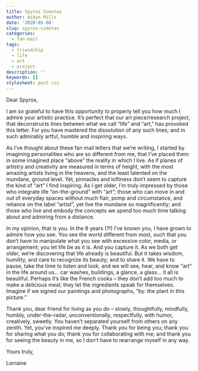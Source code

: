 ```yaml
---
title: Spyros Simotas
author: Aidyn Mills
date: '2020-05-08'
slug: spyros-simotas
categories:
  - fan-mail
tags:
  - friendship
  - life
  - art
  - project
description: ''
keywords: []
stylesheet: post.css
---
```


Dear Spyros,


I am so grateful to have this opportunity to properly tell you how much I admire your artistic practice. It’s perfect that our art piece/research project, that deconstructs lines between what we call “life” and “art,” has provoked this letter. For you have mastered the dissolution of any such lines; and in such admirably artful, humble and inspiring ways.

As I’ve thought about these fan mail letters that we’re writing, I started by imagining personalities who are so different from me, that I’ve placed them in some imagined place “above” the reality in which I live. As if planes of artistry and creativity are measured in terms of height, with the most amazing artists living in the heavens, and the least talented on the mundane, ground level. Yet, pinnacles and loftiness don’t seem to capture the kind of “art” I find inspiring. As I get older, I’m truly impressed by those who integrate life “on-the-ground” with “art”; those who can move in and out of everyday spaces without much flair, pomp and circumstance, and reliance on the label “artist”, yet live the mundane so magnificently; and those who live and embody the concepts we spend too much time talking about and admiring from a distance. 

In my opinion, that is you. In the 8 years (?!) I’ve known you, I have grown to admire how you see. You see the world different from most, such that you don’t have to manipulate what you see with excessive color, media, or arrangement; you let life be as it is. And you capture it. As we both get older, we’re discovering that life already is beautiful. But it takes wisdom, humility, and care to recognize its beauty; and to share it. We have to pause, take the time to listen and look, and we will see, hear, and know “art” in the life around us… car washes, buildings, a glance, a glass… it all is beautiful. Perhaps it’s like the French cooks – they don’t add too much to make a delicious meal; they let the ingredients speak for themselves. Imagine if we signed our paintings and photographs, “by: the plant in this picture.” 

Thank you, dear friend for living as you do – slowly, thoughtfully, mindfully, humbly, under-the-radar, unconventionally, respectfully, with humor, creatively, sweetly. You haven’t separated yourself from others on any zenith. Yet, you’ve inspired me deeply. Thank you for being you; thank you for sharing what you do; thank you for collaborating with me; and thank you for seeing the beauty in me, so I don’t have to rearrange myself in any way.


Yours truly,

Lorraine
